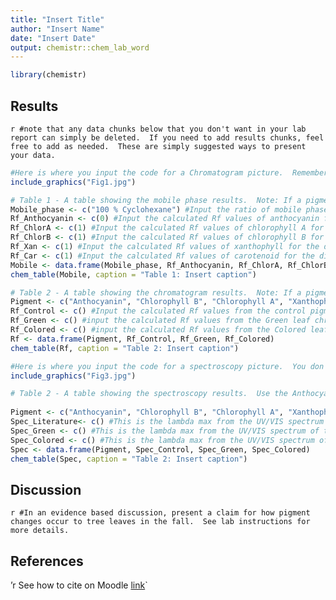 ```yaml
---
title: "Insert Title"
author: "Insert Name"
date: "Insert Date"
output: chemistr::chem_lab_word
---
```


```r
library(chemistr)
```


## Results

`r #note that any data chunks below that you don't want in your lab report can simply be deleted.  If you need to add results chunks, feel free to add as needed.  These are simply suggested ways to present your data.`


```r
#Here is where you input the code for a Chromatogram picture.  Remember the picture should be uploaded to your lab report folder.
include_graphics("Fig1.jpg")
```

```r
# Table 1 - A table showing the mobile phase results.  Note: If a pigment is missing a data point, then use "NA" in place of the value  Use NT if the datapoint was not analyzed due to time or other issue.
Mobile_phase <- c("100 % Cyclohexane") #Input the ratio of mobile phase components that were tested
Rf_Anthocyanin <- c(0) #Input the calculated Rf values of anthocyanin for the different mobile phase tests
Rf_ChlorA <- c(1) #Input the calculated Rf values of chlorophyll A for the different mobile phase tests
Rf_ChlorB <- c(1) #Input the calculated Rf values of chlorophyll B for the different mobile phase tests
Rf_Xan <- c(1) #Input the calculated Rf values of xanthophyll for the different mobile phase tests
Rf_Car <- c(1) #Input the calculated Rf values of carotenoid for the different mobile phase tests
Mobile <- data.frame(Mobile_phase, Rf_Anthocyanin, Rf_ChlorA, Rf_ChlorB, Rf_Xan, Rf_Car)
chem_table(Mobile, caption = "Table 1: Insert caption")
```


```r
# Table 2 - A table showing the chromatogram results.  Note: If a pigment is missing a data point due to the pigment not present, then use "NA" in place of the value. Use NT if the datapoint was not analyzed due to time or other issue.
Pigment <- c("Anthocyanin", "Chlorophyll B", "Chlorophyll A", "Xanthophyll", "Carotenoid")
Rf_Control <- c() #Input the calculated Rf values from the control pigment chromatogram
Rf_Green <- c() #input the calculated Rf values from the Green leaf chromatogram
Rf_Colored <- c() #input the calculated Rf values from the Colored leaf chromatogram
Rf <- data.frame(Pigment, Rf_Control, Rf_Green, Rf_Colored)
chem_table(Rf, caption = "Table 2: Insert caption")
```

```r
#Here is where you input the code for a spectroscopy picture.  You don't need to include all your pictures, since the data might be reported in a table, but you may want to include at least one as a example of what you were looking at.  
include_graphics("Fig3.jpg")
```

```r
# Table 2 - A table showing the spectroscopy results.  Use the Anthocyanin data from the acid samples and the other pigment data from the non-acid samples.
 
Pigment <- c("Anthocyanin", "Chlorophyll B", "Chlorophyll A", "Xanthophyll", "Carotenoid")
Spec_Literature<- c() #This is the lambda max from the UV/VIS spectrum of the control pigments found in the appendix of the Leaf lab instructions. If there are multiple lambda max values, you can use quotes such as c("252, 298", "520").  This shows the first pigment has two lambda max values at 252 and 298 nm while the second pigment only has a lammbda max at 520 nm.
Spec_Green <- c() #This is the lambda max from the UV/VIS spectrum of the green leaves. If the pigment was not seen, use "NA" in its place. If the pigment was not tested use "NT" 
Spec_Colored <- c() #This is the lambda max from the UV/VIS spectrum of the colored leaves. If the pigment was not seen, use "NA" in its place. If the pigment was not tested use "NT" 
Spec <- data.frame(Pigment, Spec_Control, Spec_Green, Spec_Colored)
chem_table(Spec, caption = "Table 2: Insert caption")
```




## Discussion

`r #In an evidence based discussion, present a claim for how pigment changes occur to tree leaves in the fall.  See lab instructions for more details.`


## References

'r See how to cite on Moodle [link](https://moodle.reed.edu/mod/page/view.php?id=87220)`

